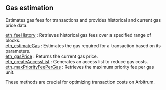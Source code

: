 
<Meta
  title="Arbitrum gas estimation info | dRPC"
/>

## Gas estimation

Estimates gas fees for transactions and provides historical and current gas price data.

[eth_feeHistory](/arbitrum-api/gasestimation/eth_feeHistory) : Retrieves historical gas fees over a specified range of blocks. \
[eth_estimateGas](/arbitrum-api/gasestimation/eth_estimateGas) : Estimates the gas required for a transaction based on its parameters. \
[eth_gasPrice](/arbitrum-api/gasestimation/eth_gasPrice) : Returns the current gas price. \
[eth_createAccessList](/arbitrum-api/gasestimation/eth_createAccessList) : Generates an access list to reduce gas costs. \
[eth_maxPriorityFeePerGas](/arbitrum-api/gasestimation/eth_maxPriorityFeePerGas) : Retrieves the maximum priority fee per gas unit.

These methods are crucial for optimizing transaction costs on Arbitrum.

<Space h={16} />
<GetStarted />
